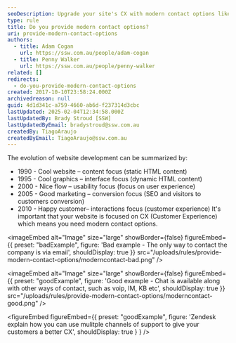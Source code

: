 ```yaml
---
seoDescription: Upgrade your site's CX with modern contact options like chat, VoIP, and more for happier customers.
type: rule
title: Do you provide modern contact options?
uri: provide-modern-contact-options
authors:
  - title: Adam Cogan
    url: https://ssw.com.au/people/adam-cogan
  - title: Penny Walker
    url: https://ssw.com.au/people/penny-walker
related: []
redirects:
  - do-you-provide-modern-contact-options
created: 2017-10-10T23:58:24.000Z
archivedreason: null
guid: 4d1d341c-a759-4660-ab6d-f237314d3cbc
lastUpdated: 2025-02-04T12:34:58.000Z
lastUpdatedBy: Brady Stroud [SSW]
lastUpdatedByEmail: bradystroud@ssw.com.au
createdBy: TiagoAraujo
createdByEmail: TiagoAraujo@ssw.com.au
---
```

The evolution of website development can be summarized by:

* 1990 - Cool website – content focus (static HTML content)
* 1995 - Cool graphics – interface focus (dynamic HTML content)
* 2000 - Nice flow – usability focus (focus on user experience)
* 2005 - Good marketing – conversion focus (SEO and visitors to customers conversion)
* 2010 - Happy customer– interactions focus (customer experience)
It's important that your website is focused on CX (Customer Experience) which means you need modern contact options.

<imageEmbed
  alt="Image"
  size="large"
  showBorder={false}
  figureEmbed={{
    preset: "badExample",
    figure: 'Bad example - The only way to contact the company is via email',
    shouldDisplay: true
  }}
  src="/uploads/rules/provide-modern-contact-options/moderncontact-bad.png"
/>

<imageEmbed
  alt="Image"
  size="large"
  showBorder={false}
  figureEmbed={{
    preset: "goodExample",
    figure: 'Good example - Chat is available along with other ways of contact, such as voip, IM, KB etc',
    shouldDisplay: true
  }}
  src="/uploads/rules/provide-modern-contact-options/moderncontact-good.png"
/>

<youtubeEmbed url="https://www.youtube.com/embed/K1HlAsW1RiA" description="" />

<figureEmbed figureEmbed={{
  preset: "goodExample",
  figure: 'Zendesk explain how you can use mulitple channels of support to give your customers a better CX',
  shouldDisplay: true
} } />
